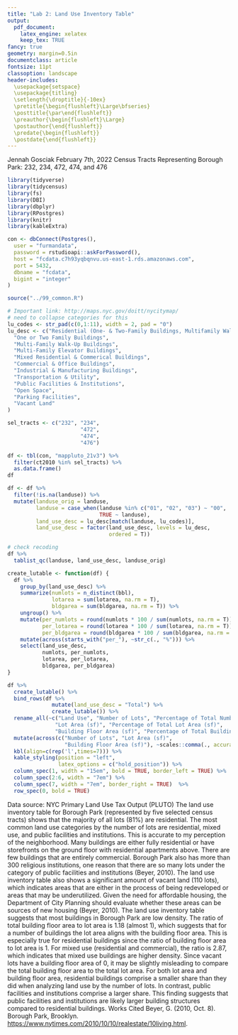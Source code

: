 ```yaml
---
title: "Lab 2: Land Use Inventory Table"
output:
  pdf_document:
    latex_engine: xelatex
    keep_tex: TRUE
fancy: true
geometry: margin=0.5in
documentclass: article
fontsize: 11pt
classoption: landscape
header-includes:
  \usepackage{setspace}
  \usepackage{titling}
  \setlength{\droptitle}{-10ex}
  \pretitle{\begin{flushleft}\Large\bfseries}
  \posttitle{\par\end{flushleft}}
  \preauthor{\begin{flushleft}\Large}
  \postauthor{\end{flushleft}}
  \predate{\begin{flushleft}}
  \postdate{\end{flushleft}}
---
```


\vspace{-2.2cm}
\raggedright
Jennah Gosciak
\newline
February 7th, 2022 \newline
Census Tracts Representing Borough Park: 232, 234, 472, 474, and 476
\vspace{0.5cm}

```r
library(tidyverse)
library(tidycensus)
library(fs)
library(DBI)
library(dbplyr)
library(RPostgres)
library(knitr)
library(kableExtra)

con <- dbConnect(Postgres(),
  user = "furmandata",
  password = rstudioapi::askForPassword(),
  host = "fcdata.c7h93yqbqnvu.us-east-1.rds.amazonaws.com",
  port = 5432,
  dbname = "fcdata",
  bigint = "integer"
)

source("../99_common.R")
```
```r
# Important link: http://maps.nyc.gov/doitt/nycitymap/
# need to collapse categories for this
lu_codes <- str_pad(c(0,1:11), width = 2, pad = "0")
lu_desc <- c("Residential (One- & Two-Family Buildings, Multifamily Walk-up Buildings, & Multifamily Elevator Buildings)",
  "One or Two Family Buildings",
  "Multi-Family Walk-Up Buildings",
  "Multi-Family Elevator Buildings",
  "Mixed Residential & Commerical Buildings",
  "Commercial & Office Buildings",
  "Industrial & Manufacturing Buildings",
  "Transportation & Utility",
  "Public Facilities & Institutions",
  "Open Space",
  "Parking Facilities",
  "Vacant Land"
)

sel_tracts <- c("232", "234",
                       "472",
                       "474",
                       "476")

df <- tbl(con, "mappluto_21v3") %>% 
  filter(ct2010 %in% sel_tracts) %>% 
  as.data.frame() 
df

df <- df %>% 
  filter(!is.na(landuse)) %>% 
  mutate(landuse_orig = landuse,
         landuse = case_when(landuse %in% c("01", "02", "03") ~ "00",
                             TRUE ~ landuse),
         land_use_desc = lu_desc[match(landuse, lu_codes)],
         land_use_desc = factor(land_use_desc, levels = lu_desc,
                                ordered = T))

# check recoding
df %>% 
  tablist_qc(landuse, land_use_desc, landuse_orig)
```
```r
create_lutable <- function(df) {
  df %>% 
    group_by(land_use_desc) %>%
    summarize(numlots = n_distinct(bbl),
              lotarea = sum(lotarea, na.rm = T),
              bldgarea = sum(bldgarea, na.rm = T)) %>% 
    ungroup() %>% 
    mutate(per_numlots = round(numlots * 100 / sum(numlots, na.rm = T)),
           per_lotarea = round(lotarea * 100 / sum(lotarea, na.rm = T)),
           per_bldgarea = round(bldgarea * 100 / sum(bldgarea, na.rm = T))) %>% 
    mutate(across(starts_with("per_"), ~str_c(., "%"))) %>% 
    select(land_use_desc,
           numlots, per_numlots,
           lotarea, per_lotarea,
           bldgarea, per_bldgarea)
}
```

\setlength{\tabcolsep}{6pt}
\renewcommand{\arraystretch}{1.2}
```r
df %>% 
  create_lutable() %>% 
  bind_rows(df %>%
              mutate(land_use_desc = "Total") %>% 
              create_lutable()) %>%
  rename_all(~c("Land Use", "Number of Lots", "Percentage of Total Number of Lots (%)",
               "Lot Area (sf)", "Percentage of Total Lot Area (sf)",
               "Building Floor Area (sf)", "Percentage of Total Building Floor Area (sf)")) %>%
  mutate(across(c("Number of Lots", "Lot Area (sf)",
                  "Building Floor Area (sf)"), ~scales::comma(., accuracy = 10))) %>% 
  kbl(align=c(rep('l',times=7))) %>% 
  kable_styling(position = "left",
                latex_options = c("hold_position")) %>%
  column_spec(1, width = "15em", bold = TRUE, border_left = TRUE) %>% 
  column_spec(2:6, width = "7em") %>% 
  column_spec(7, width = "7em", border_right = TRUE)  %>% 
  row_spec(0, bold = TRUE)
```
Data source: NYC Primary Land Use Tax Output (PLUTO)
\newpage
\onehalfspacing
The land use inventory table for Borough Park (represented by five selected census tracts) shows that the majority of all lots (81%) are residential. The most common land use categories by the number of lots are residential, mixed use, and public facilities and institutions. This is accurate to my perception of the neighborhood. Many buildings are either fully residential or have storefronts on the ground floor with residential apartments above. There are few buildings that are entirely commercial. Borough Park also has more than 300 religious institutions, one reason that there are so many lots under the category of public facilities and institutions (Beyer, 2010). The land use inventory table also shows a significant amount of vacant land (110 lots), which indicates areas that are either in the process of being redeveloped or areas that may be underutilized. Given the need for affordable housing, the Department of City Planning should evaluate whether these areas can be sources of new housing (Beyer, 2010).
\newline
\newline
The land use inventory table suggests that most buildings in Borough Park are low density. The ratio of total building floor area to lot area is 1.18 (almost 1), which suggests that for a number of buildings the lot area aligns with the building floor area. This is especially true for residential buildings since the ratio of building floor area to lot area is 1. For mixed use (residential and commercial), the ratio is 2.87, which indicates that mixed use buildings are higher density. Since vacant lots have a building floor area of 0, it may be slightly misleading to compare the total building floor area to the total lot area. For both lot area and building floor area, residential buildings comprise a smaller share than they did when analyzing land use by the number of lots. In contrast, public facilities and institutions comprise a larger share. This finding suggests that public facilities and institutions are likely larger building structures compared to residential buildings.
\newline
\singlespacing
Works Cited
\newline
Beyer, G. (2010, Oct. 8). Borough Park, Brooklyn. \textit{The New York Times.} [https://www.nytimes.com/2010/10/10/realestate/10living.html](https://www.nytimes.com/2010/10/10/realestate/10living.html).


